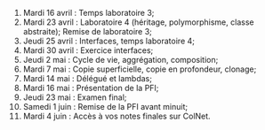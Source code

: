 1. Mardi 16 avril : Temps laboratoire 3;
2. Mardi 23 avril : Laboratoire 4 (héritage, polymorphisme, classe abstraite); Remise de laboratoire 3;
3. Jeudi 25 avril : Interfaces, temps laboratoire 4;
4. Mardi 30 avril : Exercice interfaces;
5. Jeudi 2 mai : Cycle de vie, aggrégation, composition;
6. Mardi 7 mai : Copie superficielle, copie en profondeur, clonage;
7. Mardi 14 mai : Délégué et lambdas;
8. Mardi 16 mai : Présentation de la PFI;
9. Jeudi 23 mai : Examen final;
10. Samedi 1 juin : Remise de la PFI avant minuit;
11. Mardi 4 juin : Accès à vos notes finales sur ColNet.

